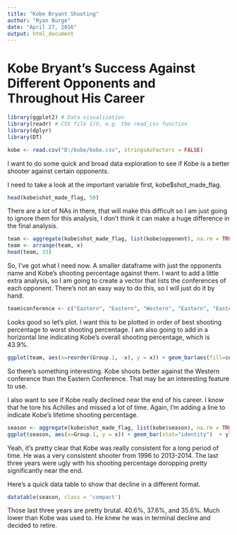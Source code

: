 ```yaml
---
title: "Kobe Bryant Shooting"
author: "Ryan Burge"
date: "April 27, 2016"
output: html_document
---
```


# Kobe Bryant's Success Against Different Opponents and Throughout His Career


```r
library(ggplot2) # Data visualization
library(readr) # CSV file I/O, e.g. the read_csv function
library(dplyr)
library(DT)
```

```r
kobe <- read.csv("D:/kobe/kobe.csv", stringsAsFactors = FALSE)
```

I want to do some quick and broad data exploration to see if Kobe is a better shooter against certain opponents. 

I need to take a look at the important variable first, kobe$shot_made_flag.

```r
head(kobe$shot_made_flag, 50)
```

There are a lot of NAs in there, that will make this difficult so I am just going to ignore them for this analysis, I don't think it can make a huge difference in the final analysis. 

```r
team <- aggregate(kobe$shot_made_flag, list(kobe$opponent), na.rm = TRUE, mean)
team <- arrange(team, x)
head(team, 33)
```
So, I've got what I need now. A smaller dataframe with just the opponents name and Kobe's shooting percentage against them. I want to add a little extra analysis, so I am going to create a vector that lists the conferences of each opponent. There's not an easy way to do this, so I will just do it by hand. 

```r
team$conference <- c("Eastern", "Eastern", "Western", "Eastern", "Eastern" ,"Western", "Eastern", "Eastern" , "Eastern" , "Western" , "Eastern", "Eastern", "Eastern", "Eastern" , "Western" , "Eastern", "Eastern", "Western", "Western", "Eastern", "Western" , "Eastern", "Eastern", "Western", "Western", "Western", "Western" , "Western", "Western", "Western", "Western", "Western", "Eastern" )
```
Looks good so let's plot. I want this to be plotted in order of best shooting percentage to worst shooting percentage. I am also going to add in a horizontal line indicating Kobe's overall shooting percentage, which is 43.9%. 

```r
ggplot(team, aes(x=reorder(Group.1, -x), y = x)) + geom_bar(aes(fill=conference),stat="identity")  + ylim(0,.5) + theme(axis.text.x = element_text(angle = 90)) + xlab("Opponent's Name") + ylab("Shooting Percentage") + geom_hline(yintercept = .43)
```

So there's something interesting. Kobe shoots better against the Western conference than the Eastern Conference. That may be an interesting feature to use. 

I also want to see if Kobe really declined near the end of his career. I know that he tore his Achilles and missed a lot of time. Again, I'm adding a line to indicate Kobe's lifetime shooting percentage. 

```r
season <- aggregate(kobe$shot_made_flag, list(kobe$season), na.rm = TRUE, mean)
ggplot(season, aes(x=Group.1, y = x)) + geom_bar(stat="identity")  + ylim(0,.5) + theme(axis.text.x = element_text(angle = 90, hjust = 1)) + xlab("Season") + ylab("Shooting Percentage") + geom_hline(yintercept = .43)
```

Yeah, it's pretty clear that Kobe was really consistent for a long period of time. He was a very consistent shooter from 1996 to 2013-2014. The last three years were ugly with his shooting percentage doropping pretty significantly near the end. 

Here's a quick data table to show that decline in a different format.  
```r
datatable(season, class = 'compact')
```


Those last three years are pretty brutal. 40.6%, 37.6%, and 35.6%. Much lower than Kobe was used to. He knew he was in terminal decline and decided to retire. 

